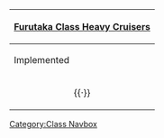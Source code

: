 {| class="mw-collapsible mw-collapsed wikitable" align=center
! [[:Category:Furutaka Class|Furutaka Class Heavy Cruisers]]
|-
! Implemented
|-
| align=center| {{ShipLink|Furutaka}}{{·}}{{ShipLink|Kako}}
|}<noinclude>[[Category:Class Navbox]]</noinclude>